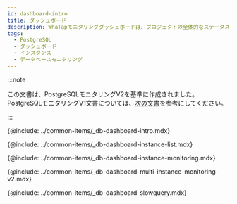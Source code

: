 ```yaml
---
id: dashboard-intro
title: ダッシュボード
description: WhaTapモニタリングダッシュボードは、プロジェクトの全体的なステータスを一目で確認する機能を提供します。
tags:
  - PostgreSQL
  - ダッシュボード
  - インスタンス
  - データベースモニタリング
---
```


:::note

この文書は、PostgreSQLモニタリングV2を基準に作成されました。PostgreSQLモニタリングV1文書については、[次の文書](../postgresql-v1/dashboard-intro)を参考にしてください。

:::

{@include: ../common-items/_db-dashboard-intro.mdx}  

{@include: ../common-items/_db-dashboard-instance-list.mdx}

{@include: ../common-items/_db-dashboard-instance-monitoring.mdx}  

{@include: ../common-items/_db-dashboard-multi-instance-monitoring-v2.mdx}

{@include: ../common-items/_db-dashboard-slowquery.mdx}
